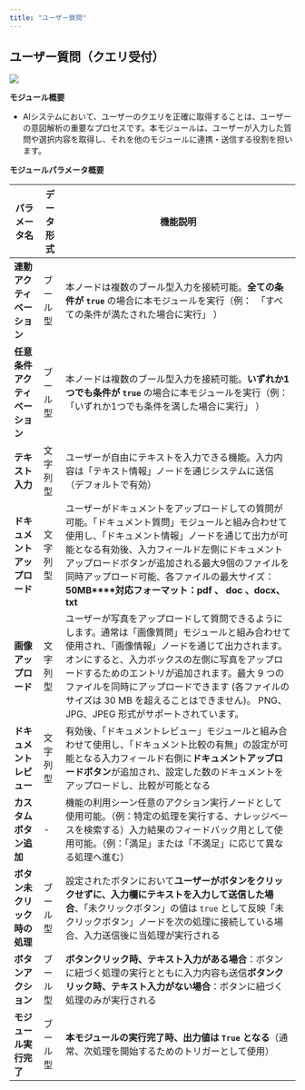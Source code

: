 ```yaml
---
title: "ユーザー質問"
---
```


## **ユーザー質問（クエリ受付）**

<img
  src="/images/18.png"
/>


**モジュール概要**

* AIシステムにおいて、ユーザーのクエリを正確に取得することは、ユーザーの意図解析の重要なプロセスです。本モジュールは、ユーザーが入力した質問や選択内容を取得し、それを他のモジュールに連携・送信する役割を担います。

**モジュールパラメータ概要**

| パラメータ名            | データ形式 | 機能説明                                                                                                                                                                                                        |
| ----------------- | ----- | ----------------------------------------------------------------------------------------------------------------------------------------------------------------------------------------------------------- |
| **連動アクティベーション**   | ブール型  | 本ノードは複数のブール型入力を接続可能。**全ての条件が `true`&#x20;**&#x20;の場合に本モジュールを実行（例：　「すべての条件が満たされた場合に実行」 ）                                                                                                                     |
| **任意条件アクティベーション** | ブール型  | 本ノードは複数のブール型入力を接続可能。**いずれか1つでも条件が `true`&#x20;**&#x306E;場合に本モジュールを実行（例：　「いずれか1つでも条件を満した場合に実行」 ）                                                                                                             |
| **テキスト入力**        | 文字列型  | ユーザーが自由にテキストを入力できる機能。入力内容は「テキスト情報」ノードを通じシステムに送信（デフォルトで有効）                                                                                                                                                   |
| **ドキュメントアップロード**  | 文字列型  | ユーザーがドキュメントをアップロードしての質問が可能。「ドキュメント質問」モジュールと組み合わせて使用し、「ドキュメント情報」ノードを通じて出力が可能となる有効後、入力フィールド左側にドキュメントアップロードボタンが追加される最大9個のファイルを同時アップロード可能、各ファイルの最大サイズ：**50MB****対応フォーマット：pdf 、 doc 、docx、txt**                  |
| **画像アップロード**      | 文字列型  | ユーザーが写真をアップロードして質問できるようにします。通常は「画像質問」モジュールと組み合わせて使用され、「画像情報」ノードを通じて出力されます。オンにすると、入力ボックスの左側に写真をアップロードするためのエントリが追加されます。最大 9 つのファイルを同時にアップロードできます (各ファイルのサイズは 30 MB を超えることはできません)。 PNG、JPG、JPEG 形式がサポートされています。 |
| **ドキュメントレビュー**    | 文字列型  | 有効後、「ドキュメントレビュー」モジュールと組み合わせて使用し、「ドキュメント比較の有無」の設定が可能となる入力フィールド右側に**ドキュメントアップロードボタン**が追加され、設定した数のドキュメントをアップロードし、比較が可能となる                                                                                      |
| **カスタムボタン追加**     | -     | 機能の利用シーン任意のアクション実行ノードとして使用可能。（例：特定の処理を実行する、ナレッジベースを検索する）入力結果のフィードバック用として使用可能。（例：「満足」または「不満足」に応じて異なる処理へ進む）                                                                                                   |
| **ボタン未クリック時の処理**  | ブール型  | 設定されたボタンにおいて**ユーザーがボタンをクリックせずに、入力欄にテキストを入力して送信した場合**、「未クリックボタン」の値は `true` として反映「未クリックボタン」ノードを次の処理に接続している場合、入力送信後に当処理が実行される                                                                                  |
| **ボタンアクション**      | ブール型  | **ボタンクリック時、テキスト入力がある場合**：ボタンに紐づく処理の実行とともに入力内容も送信**ボタンクリック時、テキスト入力がない場合**：ボタンに紐づく処理のみが実行される                                                                                                                  |
| **モジュール実行完了**     | ブール型  | **本モジュールの実行完了時、出力値は `True` となる**（通常、次処理を開始するためのトリガーとして使用）                                                                                                                                                   |

